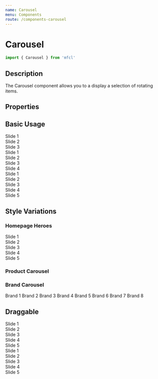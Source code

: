 ```yaml
---
name: Carousel
menu: Components
route: /components-carousel
---
```



# Carousel

```javascript
import { Carousel } from 'mfcl'
```

## Description

The Carousel component allows you to a display a selection of rotating items.

## Properties

<Props of={Carousel} />

## Basic Usage

<Playground>
  <Carousel infinite itemsToShow={1} ariaLabel="one">
    <div style={{ backgroundColor: 'lavender' }}>Slide 1</div>
    <div style={{ backgroundColor: 'pink' }}>Slide 2</div>
    <div style={{ backgroundColor: 'lightgreen' }}>Slide 3</div>
  </Carousel>
</Playground>

<Playground>
  <Carousel infinite itemsToShow={2} ariaLabel="one">
    <div style={{ backgroundColor: 'lavender' }}>Slide 1</div>
    <div style={{ backgroundColor: 'pink' }}>Slide 2</div>
    <div style={{ backgroundColor: 'lightgreen' }}>Slide 3</div>
    <div style={{ backgroundColor: 'lightgray' }}>Slide 4</div>
  </Carousel>
</Playground>

<Playground>
  <Carousel infinite itemsToShow={3} ariaLabel="one">
    <div style={{ backgroundColor: 'lavender' }}>Slide 1</div>
    <div style={{ backgroundColor: 'pink' }}>Slide 2</div>
    <div style={{ backgroundColor: 'lightgreen' }}>Slide 3</div>
    <div style={{ backgroundColor: 'lightgray' }}>Slide 4</div>
    <div style={{ backgroundColor: 'lightblue' }}>Slide 5</div>
  </Carousel>
</Playground>

## Style Variations

### Homepage Heroes

<Playground>
  <Carousel marginless hideControls ariaLabel="one">
    <div style={{ backgroundColor: 'lavender' }}>Slide 1</div>
    <div style={{ backgroundColor: 'pink' }}>Slide 2</div>
    <div style={{ backgroundColor: 'lightgreen' }}>Slide 3</div>
    <div style={{ backgroundColor: 'lightgray' }}>Slide 4</div>
    <div style={{ backgroundColor: 'lightblue' }}>Slide 5</div>
  </Carousel>
</Playground>

### Product Carousel

<Playground>
  <Carousel itemsToShow={3} marginless infinite hideIndicators ariaLabel="one">
    <ProductCard
      brandImg="https://cdn.zeplin.io/5f10c55f15b5648d753636bf/assets/E1C61C66-6366-44A6-8F34-5D11764BC0C1.svg"
      productImg="https://i1.adis.ws/i/hmk/133558"
      title="Product 1"
      brand="Serta"
      size="Wumbo"
      discountPrice="2300"
      price="3500"
      matchPercentage="98"
      reviews="215"
      rating="4"
    />
    <ProductCard
      brandImg="https://cdn.zeplin.io/5f10c55f15b5648d753636bf/assets/E1C61C66-6366-44A6-8F34-5D11764BC0C1.svg"
      productImg="https://i1.adis.ws/i/hmk/133558"
      title="Product 2"
      brand="Serta"
      size="Wumbo"
      discountPrice="5000"
      price="8500"
      matchPercentage="80"
      reviews="100"
      rating="5"
    />
    <ProductCard
      brandImg="https://cdn.zeplin.io/5f10c55f15b5648d753636bf/assets/E1C61C66-6366-44A6-8F34-5D11764BC0C1.svg"
      productImg="https://i1.adis.ws/i/hmk/133558"
      title="Product 3"
      brand="Serta"
      size="Wumbo"
      discountPrice="700"
      price="1000"
      matchPercentage="100"
      reviews="10"
      rating="2"
    />
    <ProductCard
      brandImg="https://cdn.zeplin.io/5f10c55f15b5648d753636bf/assets/E1C61C66-6366-44A6-8F34-5D11764BC0C1.svg"
      productImg="https://i1.adis.ws/i/hmk/133558"
      title="Product 4"
      brand="Serta"
      size="Wumbo"
      discountPrice="2000"
      price="3000"
      matchPercentage="95"
      reviews="150"
      rating="3"
    />
  </Carousel>
</Playground>

### Brand Carousel

<Playground>
  <Carousel itemsToShow={4} infinite hideIndicators btnAlignment="top right" ariaLabel="one">
    <Panel rounded>
      <PanelItem>Brand 1</PanelItem>
    </Panel>
    <Panel rounded>
      <PanelItem>Brand 2</PanelItem>
    </Panel>
    <Panel rounded>
      <PanelItem>Brand 3</PanelItem>
    </Panel>
    <Panel rounded>
      <PanelItem>Brand 4</PanelItem>
    </Panel>
    <Panel rounded>
      <PanelItem>Brand 5</PanelItem>
    </Panel>
    <Panel rounded>
      <PanelItem>Brand 6</PanelItem>
    </Panel>
    <Panel rounded>
      <PanelItem>Brand 7</PanelItem>
    </Panel>
    <Panel rounded>
      <PanelItem>Brand 8</PanelItem>
    </Panel>
  </Carousel>
</Playground>

## Draggable

<Playground>
  <Carousel draggable indicatorStyle="bar" hideControls infinite>
    <div style={{ backgroundColor: 'pink', width: '100%' }}>Slide 1</div>
    <div style={{ backgroundColor: 'lightgreen', width: '100%' }}>Slide 2</div>
    <div style={{ backgroundColor: 'lightblue', width: '100%' }}>Slide 3</div>
    <div style={{ backgroundColor: 'orange', width: '100%' }}>Slide 4</div>
    <div style={{ backgroundColor: 'yellow', width: '100%' }}>Slide 5</div>
  </Carousel>
</Playground>

<Playground>
  <Carousel infinite draggable itemsToShow={2}>
    <div style={{ backgroundColor: 'pink', width: '100%' }}>Slide 1</div>
    <div style={{ backgroundColor: 'lightgreen', width: '100%' }}>Slide 2</div>
    <div style={{ backgroundColor: 'lightblue', width: '100%' }}>Slide 3</div>
    <div style={{ backgroundColor: 'orange', width: '100%' }}>Slide 4</div>
    <div style={{ backgroundColor: 'yellow', width: '100%' }}>Slide 5</div>
  </Carousel>
</Playground>

<Playground>
  <Carousel draggable infinite itemsToShow={3} marginless>
    <ProductCard
      brand="Serta"
      brandImg="https://cdn.zeplin.io/5f10c55f15b5648d753636bf/assets/E1C61C66-6366-44A6-8F34-5D11764BC0C1.svg"
      productImg="https://i1.adis.ws/i/hmk/133558"
      title='1 - Serta Response Essentials Maplewood 8.5" Firm Mattress'
      size="Wumbo"
      discountPrice="2300"
      price="3500"
      matchPercentage="98"
      reviews="215"
      rating="4"
    />
    <ProductCard
      brand="Serta"
      brandImg="https://cdn.zeplin.io/5f10c55f15b5648d753636bf/assets/E1C61C66-6366-44A6-8F34-5D11764BC0C1.svg"
      productImg="https://i.guim.co.uk/img/media/20098ae982d6b3ba4d70ede3ef9b8f79ab1205ce/0_0_969_1005/master/969.jpg?width=620&quality=85&auto=format&fit=max&s=2a2baf6cf8f918ef763bb105f98f4cc0"
      title='2 - Serta Response Essentials Maplewood 8.5" Firm Mattress'
      size="Wumbo"
      discountPrice="2300"
      price="3500"
      matchPercentage="98"
      reviews="215"
      rating="4"
    />
    <ProductCard
      brand="Serta"
      brandImg="https://cdn.zeplin.io/5f10c55f15b5648d753636bf/assets/E1C61C66-6366-44A6-8F34-5D11764BC0C1.svg"
      productImg="https://i1.adis.ws/i/hmk/133558"
      title='3 - Serta Response Essentials Maplewood 8.5" Firm Mattress'
      size="Wumbo"
      discountPrice="2300"
      price="3500"
      matchPercentage="98"
      reviews="215"
      rating="4"
    />
    <ProductCard
      brand="Serta"
      brandImg="https://cdn.zeplin.io/5f10c55f15b5648d753636bf/assets/E1C61C66-6366-44A6-8F34-5D11764BC0C1.svg"
      productImg="https://i.guim.co.uk/img/media/20098ae982d6b3ba4d70ede3ef9b8f79ab1205ce/0_0_969_1005/master/969.jpg?width=620&quality=85&auto=format&fit=max&s=2a2baf6cf8f918ef763bb105f98f4cc0"
      title='4 - Serta Response Essentials Maplewood 8.5" Firm Mattress'
      size="Wumbo"
      discountPrice="2300"
      price="3500"
      matchPercentage="98"
      reviews="215"
      rating="4"
    />
    <ProductCard
      brand="Serta"
      brandImg="https://cdn.zeplin.io/5f10c55f15b5648d753636bf/assets/E1C61C66-6366-44A6-8F34-5D11764BC0C1.svg"
      productImg="https://i1.adis.ws/i/hmk/133558"
      title='5 - Serta Response Essentials Maplewood 8.5" Firm Mattress'
      size="Wumbo"
      discountPrice="2300"
      price="3500"
      matchPercentage="98"
      reviews="215"
      rating="4"
    />
  </Carousel>
</Playground>
